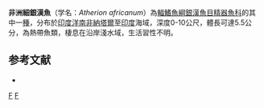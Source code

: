 {{Speciesbox 
| status = NE
| status_system = IUCN3.1
| taxon = Atherion africanum
| authority = [[Smith|Smith]], 1965
| synonyms = *''Atherion africanus'' <small>Smith, 1965</small>
}}
'''非洲細銀漢魚'''（学名：''Atherion africanum''）為[[輻鰭魚綱|輻鰭魚綱]][[銀漢魚目|銀漢魚目]][[精器魚科|精器魚科]]的其中一[[種|種]]，分布於[[印度洋|印度洋]][[南非|南非]][[納塔爾|納塔爾]]至[[印度|印度]]海域，深度0-10公尺，體長可達5.5公分，為熱帶魚類，棲息在沿岸淺水域，生活習性不明。

== 参考文献 ==
*{{FishBase_species|genus=Atherion|species=africanum|year=2016|month=4}}

{{Taxonbar|from=Q2663319}}

[[Category:細銀漢魚屬|F]]
[[Category:1965年描述的魚類|F]]